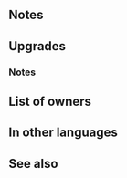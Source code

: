 {{Weapon Infobox
|tagid=SID_聖樹の杖＋
|weaponName=Tannenbaton+
|image=wep_rd035
|weaponType=Staff
|might=12
|range=2
|effect=Grants Def/Res+2 and “inflicts Special cooldown charge -1 on foe per attack” to allies within 2 spaces of unit during combat. (Only highest value applied. Does not stack.)
|cost=300
|exclusive=0
|statModifiers=0,12,0,0,0
|required=Tannenbaton
|refinePaths=default
|refineSP=350
|refineMedals=500
|refineStones=50
|effectSkill1=Calculates damage from staff like other weapons.
|iconSkill1=Wrathful Staff W.png
|tagidExtraSkill1=神
|effectSkill2=Foe cannot counterattack.
|iconSkill2=Dazzling Staff W.png
|tagidExtraSkill2=幻
|intID=2350
|sort=88001
|effectRange=2
|value=15
|timingID=2
|abilityID=116
|properties=
}}
==Notes==
{{Temporary buffs}}
{{CooldownChargeMinus}}
{{AlliesCombatEffect}}
==Upgrades==
{{Weapon Upgrade List}}
===Notes===
{{Staff Plus Refines}}
==List of owners==
{{Skill Hero List}}
==In other languages==
{{OtherLanguages
|japanese=聖樹の杖＋
|german=Tannenstab+
|spanishEU=Bastón árbol +
|spanishLA=Bastón árbol +
|french=Bâton sapin +
|italian=Jingle bastone+
|chineseTW=聖樹之杖＋
|portuguese=Bastão pinheiro+
}}
==See also==
{{See also skills|cond=(Description LIKE '%grants Def/Res+%allies within _ spaces during combat%' OR Description LIKE '%allies%grants Def/Res+2%during combat%' OR Description LIKE '%special cooldown charge -1%allies within _ spaces%') AND Exclusive='1'}}
{{Weapons Navbox}}